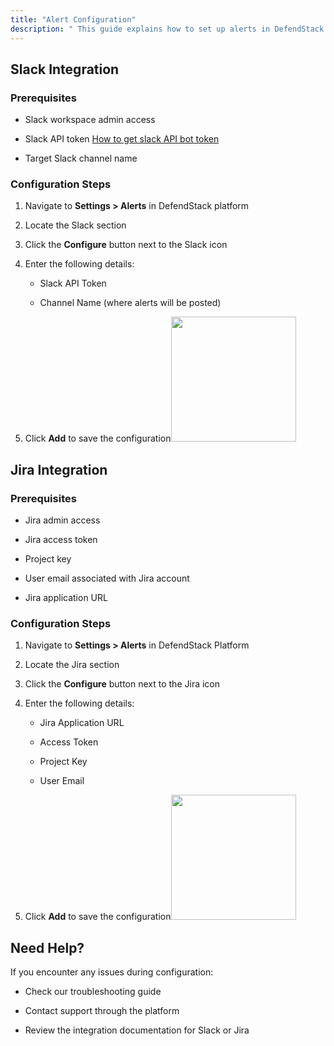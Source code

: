 ```yaml
---
title: "Alert Configuration"
description: " This guide explains how to set up alerts in DefendStack Platform - Warzone for both Slack and Jira integrations. These integrations enable you to receive real-time notifications about security incidents and updates directly in your preferred collaboration tools."
---
```


## Slack Integration

### Prerequisites

* Slack workspace admin access

* Slack API token [How to get slack API bot token](https://api.slack.com/tutorials/tracks/getting-a-token)

* Target Slack channel name

### Configuration Steps

1. Navigate to **Settings > Alerts** in DefendStack platform

2. Locate the Slack section

3. Click the **Configure** button next to the Slack icon

4. Enter the following details:

   * Slack API Token

   * Channel Name (where alerts will be posted)

5. Click **Add** to save the configuration<img height="200" src="/slack.png" />

## Jira Integration

### Prerequisites

* Jira admin access

* Jira access token

* Project key

* User email associated with Jira account

* Jira application URL

### Configuration Steps

1. Navigate to **Settings > Alerts** in DefendStack Platform

2. Locate the Jira section

3. Click the **Configure** button next to the Jira icon

4. Enter the following details:

   * Jira Application URL

   * Access Token

   * Project Key

   * User Email

5. Click **Add** to save the configuration<img height="200" src="/jira.png" />

## Need Help?

If you encounter any issues during configuration:

* Check our troubleshooting guide

* Contact support through the platform

* Review the integration documentation for Slack or Jira